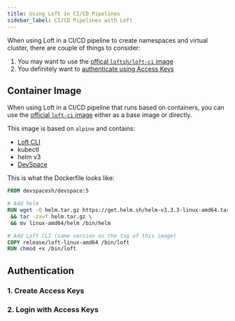 ```yaml
---
title: Using Loft in CI/CD Pipelines
sidebar_label: CI/CD Pipelines with Loft
---
```



When using Loft in a CI/CD pipeline to create namespaces and virtual cluster, there are couple of things to consider:
1. You may want to use the [offical `loftsh/loft-ci` image](#container-image)
2. You definitely want to [authenticate using Access Keys](#authentication)

## Container Image
When using Loft in a CI/CD pipeline that runs based on containers, you can use the [official `loft-ci` image](https://hub.docker.com/r/loftsh/loft-ci) either as a base image or directly.

This image is based on `alpine` and contains:
- [Loft CLI](https://github.com/loft-sh/loftctl)
- kubectl
- helm v3
- [DevSpace](https://devspace.sh/)

This is what the Dockerfile looks like:
```Dockerfile
FROM devspacesh/devspace:5

# Add helm
RUN wget -O helm.tar.gz https://get.helm.sh/helm-v3.3.3-linux-amd64.tar.gz \
 && tar -zxvf helm.tar.gz \
 && mv linux-amd64/helm /bin/helm

# Add Loft CLI (same version as the tag of this image)
COPY release/loft-linux-amd64 /bin/loft
RUN chmod +x /bin/loft
```


## Authentication

### 1. Create Access Keys

<CreateAccessKeysFragment/>


### 2. Login with Access Keys

<LoginAccessKeysFragment/>
